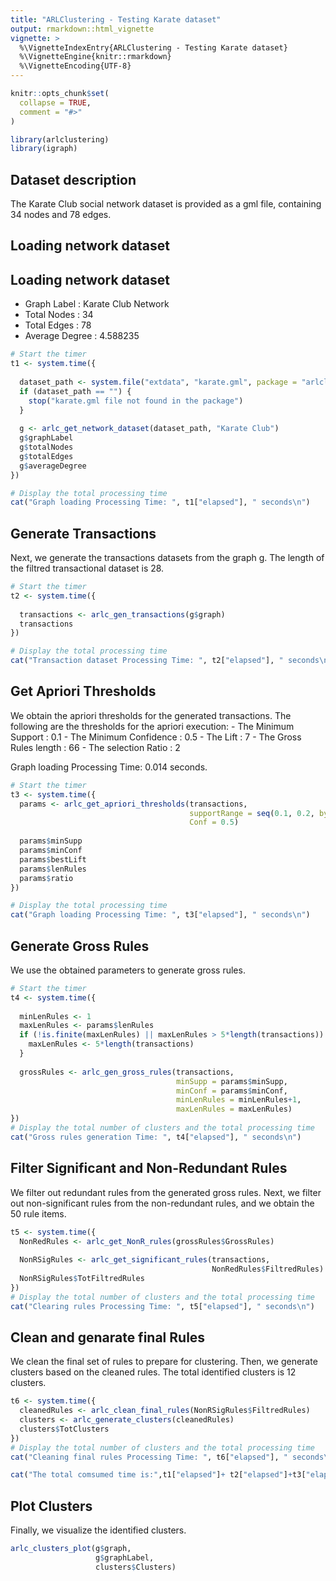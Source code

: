 ```yaml
---
title: "ARLClustering - Testing Karate dataset"
output: rmarkdown::html_vignette
vignette: >
  %\VignetteIndexEntry{ARLClustering - Testing Karate dataset}
  %\VignetteEngine{knitr::rmarkdown}
  %\VignetteEncoding{UTF-8}
---
```


```r
knitr::opts_chunk$set(
  collapse = TRUE,
  comment = "#>"
)
```

```r
library(arlclustering)
library(igraph)
```
## Dataset description
The Karate Club social network dataset is provided as a gml file, containing 34 nodes and 78 edges.


## Loading network dataset
## Loading network dataset
- Graph Label    : Karate Club Network
- Total Nodes    : 34
- Total Edges    : 78
- Average Degree : 4.588235
```r
# Start the timer
t1 <- system.time({
  
  dataset_path <- system.file("extdata", "karate.gml", package = "arlclustering")
  if (dataset_path == "") {
    stop("karate.gml file not found in the package")
  }
  
  g <- arlc_get_network_dataset(dataset_path, "Karate Club")
  g$graphLabel
  g$totalNodes
  g$totalEdges
  g$averageDegree
})

# Display the total processing time
cat("Graph loading Processing Time: ", t1["elapsed"], " seconds\n")
```

## Generate Transactions

Next, we generate the transactions datasets from the graph g. The length of the filtred transactional dataset is 28.

```r
# Start the timer
t2 <- system.time({
  
  transactions <- arlc_gen_transactions(g$graph)
  transactions
})

# Display the total processing time
cat("Transaction dataset Processing Time: ", t2["elapsed"], " seconds\n")
```

## Get Apriori Thresholds

We obtain the apriori thresholds for the generated transactions. The following are the thresholds for the apriori execution:
- The Minimum Support    : 0.1
- The Minimum Confidence : 0.5
- The Lift               : 7
- The Gross Rules length : 66
- The selection Ratio    : 2

Graph loading Processing Time:  0.014  seconds.

```r
# Start the timer
t3 <- system.time({
  params <- arlc_get_apriori_thresholds(transactions,
                                        supportRange = seq(0.1, 0.2, by = 0.1),
                                        Conf = 0.5)
  
  params$minSupp
  params$minConf
  params$bestLift
  params$lenRules
  params$ratio
})

# Display the total processing time
cat("Graph loading Processing Time: ", t3["elapsed"], " seconds\n")
```

## Generate Gross Rules

We use the obtained parameters to generate gross rules.

```r
# Start the timer
t4 <- system.time({
  
  minLenRules <- 1
  maxLenRules <- params$lenRules
  if (!is.finite(maxLenRules) || maxLenRules > 5*length(transactions)) {
    maxLenRules <- 5*length(transactions)
  }
  
  grossRules <- arlc_gen_gross_rules(transactions,
                                     minSupp = params$minSupp,
                                     minConf = params$minConf,
                                     minLenRules = minLenRules+1,
                                     maxLenRules = maxLenRules)
})
# Display the total number of clusters and the total processing time
cat("Gross rules generation Time: ", t4["elapsed"], " seconds\n")
```


## Filter Significant and Non-Redundant Rules

We filter out redundant rules from the generated gross rules. Next, we filter out non-significant rules from the non-redundant rules, and we obtain the 50 rule items.

```r
t5 <- system.time({
  NonRedRules <- arlc_get_NonR_rules(grossRules$GrossRules)
  
  NonRSigRules <- arlc_get_significant_rules(transactions,
                                             NonRedRules$FiltredRules)
  NonRSigRules$TotFiltredRules
})
# Display the total number of clusters and the total processing time
cat("Clearing rules Processing Time: ", t5["elapsed"], " seconds\n")
```

## Clean and genarate final Rules

We clean the final set of rules to prepare for clustering. Then, we generate clusters based on the cleaned rules. The total identified clusters is 12 clusters.

```r
t6 <- system.time({
  cleanedRules <- arlc_clean_final_rules(NonRSigRules$FiltredRules)
  clusters <- arlc_generate_clusters(cleanedRules)
  clusters$TotClusters
})
# Display the total number of clusters and the total processing time
cat("Cleaning final rules Processing Time: ", t6["elapsed"], " seconds\n")

cat("The total comsumed time is:",t1["elapsed"]+ t2["elapsed"]+t3["elapsed"]+t4["elapsed"]+t5["elapsed"]+t6["elapsed"], "seconds\n")
```


## Plot Clusters

Finally, we visualize the identified clusters.

```r
arlc_clusters_plot(g$graph,
                   g$graphLabel,
                   clusters$Clusters)

```


